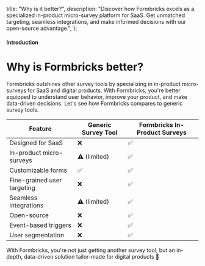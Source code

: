   title: "Why is it better?",
  description:
    "Discover how Formbricks excels as a specialized in-product micro-survey platform for SaaS. Get unmatched targeting, seamless integrations, and make informed decisions with our open-source advantage.",
};

#### Introduction 

# Why is Formbricks better?

Formbricks outshines other survey tools by specializing in in-product micro-surveys for SaaS and digital products. With Formbricks, you're better equipped to understand user behavior, improve your product, and make data-driven decisions. Let's see how Formbricks compares to generic survey tools.

| Feature                     | Generic Survey Tool | Formbricks In-Product Surveys |
| --------------------------- | ------------------- | ----------------------------- |
| Designed for SaaS           | ❌                  | ✅                            |
| In-product micro-surveys    | ⚠️ (limited)        | ✅                            |
| Customizable forms          | ✅                  | ✅                            |
| Fine-grained user targeting | ❌                  | ✅                            |
| Seamless integrations       | ⚠️ (limited)        | ✅                            |
| Open-source                 | ❌                  | ✅                            |
| Event-based triggers        | ❌                  | ✅                            |
| User segmentation           | ❌                  | ✅                            |

With Formbricks, you're not just getting another survey tool, but an in-depth, data-driven solution tailor-made for digital products 🎉
